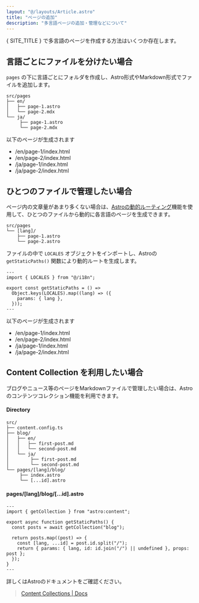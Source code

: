 ```yaml
---
layout: "@/layouts/Article.astro"
title: "ページの追加"
description: "多言語ページの追加・管理などについて"
---
```


<PageHeadline title={frontmatter.title} />

{ SITE_TITLE } で多言語のページを作成する方法はいくつか存在します。



## 言語ごとにファイルを分けたい場合

`pages` の下に言語ごとにフォルダを作成し、Astro形式やMarkdown形式でファイルを追加します。

```text
src/pages
├── en/
│   ├── page-1.astro
│   └── page-2.mdx
└── ja/
     ├── page-1.astro
     └── page-2.mdx
```

以下のページが生成されます

* /en/page-1/index.html
* /en/page-2/index.html
* /ja/page-1/index.html
* /ja/page-2/index.html



## ひとつのファイルで管理したい場合

ページ内の文章量があまり多くない場合は、[Astroの動的ルーティング](https://docs.astro.build/en/guides/routing/#dynamic-routes)機能を使用して、ひとつのファイルから動的に各言語のページを生成できます。

```text
src/pages
└── [lang]/
    ├── page-1.astro
    └── page-2.astro
```

ファイルの中で `LOCALES` オブジェクトをインポートし、Astroの `getStaticPaths()` 関数により動的ルートを生成します。

```astro
---
import { LOCALES } from "@/i18n";

export const getStaticPaths = () =>
  Object.keys(LOCALES).map((lang) => ({
    params: { lang },
  }));
---
```

以下のページが生成されます

* /en/page-1/index.html
* /en/page-2/index.html
* /ja/page-1/index.html
* /ja/page-2/index.html



## Content Collection を利用したい場合

ブログやニュース等のページをMarkdownファイルで管理したい場合は、Astroのコンテンツコレクション機能を利用できます。

#### Directory

```text
src/
├── content.config.ts
├── blog/
│   ├── en/
│   │   ├── first-post.md
│   │   └── second-post.md
│   └── ja/
│        ├── first-post.md
│        └── second-post.md
└── pages/[lang]/blog/
     ├── index.astro
     └── [...id].astro
```

#### pages/[lang]/blog/[...id].astro

```astro
---
import { getCollection } from "astro:content";

export async function getStaticPaths() {
  const posts = await getCollection("blog");

  return posts.map((post) => {
    const [lang, ...id] = post.id.split("/");
    return { params: { lang, id: id.join("/") || undefined }, props: post };
  });
}
---
```


詳しくはAstroのドキュメントをご確認ください。

> [Content Collections | Docs](https://docs.astro.build/en/guides/content-collections/)
